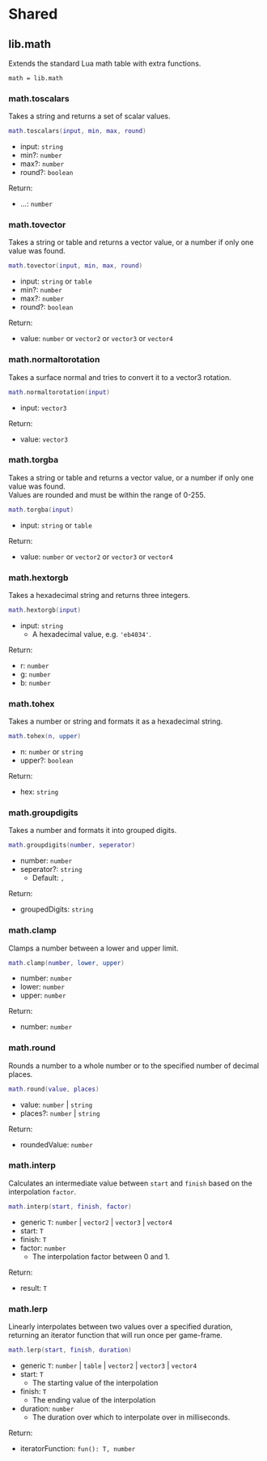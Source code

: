 # Shared

## lib.math

Extends the standard Lua math table with extra functions.

```
math = lib.math
```

### math.toscalars

Takes a string and returns a set of scalar values.

```lua
math.toscalars(input, min, max, round)
```

- input: `string`
- min?: `number`
- max?: `number`
- round?: `boolean`

Return:

- ...: `number`

### math.tovector

Takes a string or table and returns a vector value, or a number if only one value was found.

```lua
math.tovector(input, min, max, round)
```

- input: `string` or `table`
- min?: `number`
- max?: `number`
- round?: `boolean`

Return:

- value: `number` or `vector2` or `vector3` or `vector4`

### math.normaltorotation

Takes a surface normal and tries to convert it to a vector3 rotation.

```lua
math.normaltorotation(input)
```

- input: `vector3`

Return:

- value: `vector3`

### math.torgba

Takes a string or table and returns a vector value, or a number if only one value was found.  
Values are rounded and must be within the range of 0-255.

```lua
math.torgba(input)
```

- input: `string` or `table`

Return:

- value: `number` or `vector2` or `vector3` or `vector4`

### math.hextorgb

Takes a hexadecimal string and returns three integers.

```lua
math.hextorgb(input)
```

- input: `string`
  - A hexadecimal value, e.g. `'eb4034'`.

Return:

- r: `number`
- g: `number`
- b: `number`

### math.tohex

Takes a number or string and formats it as a hexadecimal string.

```lua
math.tohex(n, upper)
```

- n: `number` or `string`
- upper?: `boolean`

Return:

- hex: `string`

### math.groupdigits

Takes a number and formats it into grouped digits.

```lua
math.groupdigits(number, seperator)
```

- number: `number`
- seperator?: `string`
  - Default: `,`

Return:

- groupedDigits: `string`

### math.clamp

Clamps a number between a lower and upper limit.

```lua
math.clamp(number, lower, upper)
```

- number: `number`
- lower: `number`
- upper: `number`

Return:

- number: `number`

### math.round

Rounds a number to a whole number or to the specified number of decimal places.

```lua
math.round(value, places)
```

- value: `number` | `string`
- places?: `number` | `string`

Return:

- roundedValue: `number`

### math.interp

Calculates an intermediate value between `start` and `finish` based on the interpolation `factor`.

```lua
math.interp(start, finish, factor)
```

- generic `T`: `number` | `vector2` | `vector3` | `vector4`
- start: `T`
- finish: `T`
- factor: `number`
  - The interpolation factor between 0 and 1.

Return:

- result: `T`

### math.lerp

Linearly interpolates between two values over a specified duration, returning an iterator function that will run once per game-frame.

```lua
math.lerp(start, finish, duration)
```

- generic `T`: `number` | `table` | `vector2` | `vector3` | `vector4`
- start: `T`
  - The starting value of the interpolation
- finish: `T`
  - The ending value of the interpolation
- duration: `number`
  - The duration over which to interpolate over in milliseconds.

Return:

- iteratorFunction: `fun(): T, number`
